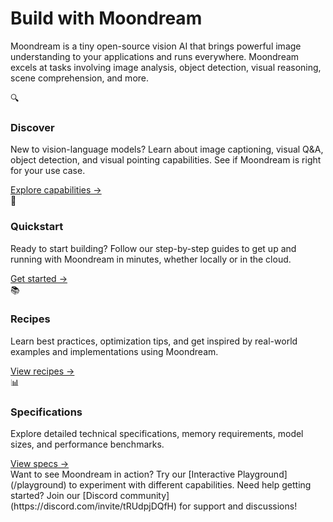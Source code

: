 
# Build with Moondream

Moondream is a tiny open-source vision AI that brings powerful image understanding to your applications and runs everywhere. Moondream excels at tasks involving image analysis, object detection, visual reasoning, scene comprehension, and more.

<div className="grid grid-cols-1 md:grid-cols-2 gap-6 mt-8">
  <div className="flex flex-col p-6 bg-white rounded-lg shadow hover:shadow-md transition-shadow">
    <div className="text-2xl mb-2">🔍</div>
    <h3 className="text-xl font-semibold mb-2">Discover</h3>
    <p className="text-gray-600 mb-4">New to vision-language models? Learn about image captioning, visual Q&A, object detection, and visual pointing capabilities. See if Moondream is right for your use case.</p>
    <a href="/cookbook/basic-usage" className="text-blue-500 hover:text-blue-600 mt-auto">Explore capabilities →</a>
  </div>

  <div className="flex flex-col p-6 bg-white rounded-lg shadow hover:shadow-md transition-shadow">
    <div className="text-2xl mb-2">🚀</div>
    <h3 className="text-xl font-semibold mb-2">Quickstart</h3>
    <p className="text-gray-600 mb-4">Ready to start building? Follow our step-by-step guides to get up and running with Moondream in minutes, whether locally or in the cloud.</p>
    <a href="/quick-start" className="text-blue-500 hover:text-blue-600 mt-auto">Get started →</a>
  </div>

  <div className="flex flex-col p-6 bg-white rounded-lg shadow hover:shadow-md transition-shadow">
    <div className="text-2xl mb-2">📚</div>
    <h3 className="text-xl font-semibold mb-2">Recipes</h3>
    <p className="text-gray-600 mb-4">Learn best practices, optimization tips, and get inspired by real-world examples and implementations using Moondream.</p>
    <a href="/cookbook/basic-usage" className="text-blue-500 hover:text-blue-600 mt-auto">View recipes →</a>
  </div>

  <div className="flex flex-col p-6 bg-white rounded-lg shadow hover:shadow-md transition-shadow">
    <div className="text-2xl mb-2">📊</div>
    <h3 className="text-xl font-semibold mb-2">Specifications</h3>
    <p className="text-gray-600 mb-4">Explore detailed technical specifications, memory requirements, model sizes, and performance benchmarks.</p>
    <a href="/technical-specifications" className="text-blue-500 hover:text-blue-600 mt-auto">View specs →</a>
  </div>
</div>

<Callout type="info" emoji="💡">
  Want to see Moondream in action? Try our [Interactive Playground](/playground) to experiment with different capabilities.
</Callout>

<Callout>
  Need help getting started? Join our [Discord community](https://discord.com/invite/tRUdpjDQfH) for support and discussions!
</Callout>